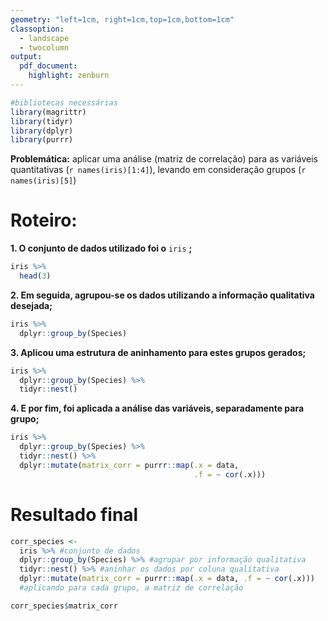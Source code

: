 ---
geometry: "left=1cm, right=1cm,top=1cm,bottom=1cm"
classoption: 
  - landscape
  - twocolumn
output: 
  pdf_document: 
    highlight: zenburn
---

```{r, message=FALSE, warning=FALSE}
#bibliotecas necessárias
library(magrittr)
library(tidyr)
library(dplyr)
library(purrr)
```

**Problemática:** aplicar uma análise (matriz de correlação) para as variáveis quantitativas (`r names(iris)[1:4]`), levando em consideração grupos (`r names(iris)[5]`)

# Roteiro:

**1. O conjunto de dados utilizado foi o** `iris` **;**

```{r}
iris %>% 
  head(3)
```

**2. Em seguida, agrupou-se os dados utilizando a informação qualitativa desejada;**

```{r}
iris %>% 
  dplyr::group_by(Species)
```

**3. Aplicou uma estrutura de aninhamento para estes grupos gerados;**

```{r}
iris %>%
  dplyr::group_by(Species) %>%
  tidyr::nest()
```

**4. E por fim, foi aplicada a análise das variáveis, separadamente para grupo;**

```{r}
iris %>% 
  dplyr::group_by(Species) %>%
  tidyr::nest() %>% 
  dplyr::mutate(matrix_corr = purrr::map(.x = data, 
                                         .f = ~ cor(.x))) 
```

\newpage

# Resultado final

```{r}
corr_species <-
  iris %>% #conjunto de dados
  dplyr::group_by(Species) %>% #agrupar por informação qualitativa
  tidyr::nest() %>% #aninhar os dados por coluna qualitativa 
  dplyr::mutate(matrix_corr = purrr::map(.x = data, .f = ~ cor(.x)))
  #aplicando para cada grupo, a matriz de correlação

corr_species$matrix_corr
```

